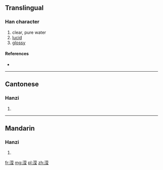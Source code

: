 {{also|瀅}}
==Translingual==

===Han character===
{{Han char|rn=85|rad=水|as=10|sn=13|four=|canj=水廿月戈 (ETBI)}}

# clear, pure water
# [[lucid]]
# [[glossy]]

====References====
* {{Han ref|kx=0643.241|hdz=31694.051|uh=6EE2|ud=28386}}

----

==Cantonese==

===Hanzi===
{{yue-hanzi|jyut=|y=ying4|tra=瀅}}

# {{defn|lang=yue|sort=水10}}

----

==Mandarin==

===Hanzi===
{{cmn-hanzi|tra=瀅|pin=[[yíng]] ([[ying2]]), [[yìng]] ([[ying4]])|wg=ying<sup>2</sup>, ying<sup>4</sup>}}

# {{defn|lang=cmn|sort=水10}}

[[fr:滢]]
[[mg:滢]]
[[pl:滢]]
[[zh:滢]]